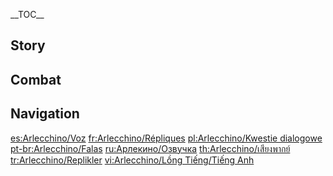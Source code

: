 {{CharacterTabs}}
{{LanguageTabs}}
__TOC__
==Story==
{{VO/Story
|character           = Arlecchino
|language            = en
|name                = Arlecchino

<!-- Hello -->
|vo_01_01_title      = Hello
|vo_01_01_file       = VO_{language}{character} Hello.ogg
|vo_01_01_tx         = I am The Knave, Arlecchino, Fourth of the [[Fatui Harbingers]]. The children of the [[House of the Hearth]] call me "Father." I do hope our partnership proves to be a pleasant one, although I would imagine that should be fairly easy. After all, there's no cause for contention between us at the moment... wouldn't you agree?

<!-- Chats -->
|vo_02_01_title      = Chat: Eyes
|vo_02_01_file       = VO_{language}{character} Chat - Eyes.ogg
|vo_02_01_tx         = Staring into my eyes is ill-advised. I can't promise you'll like what you see...

|vo_02_02_title      = Chat: Home
|vo_02_02_file       = VO_{language}{character} Chat - Home.ogg
|vo_02_02_tx         = What could the children be up to... Hmm. Never mind. Let them do as they please.

|vo_02_03_title      = Chat: Tip-Off
|vo_02_03_file       = VO_{language}{character} Chat - Tip-Off.ogg
|vo_02_03_tx         = Something you wish to report? Go on. You have my undivided attention.

<!-- Weather -->
|vo_03_01_title      = When Thunder Strikes
|vo_03_01_file       = VO_{language}{character} When Thunder Strikes.ogg
|vo_03_01_tx         = Fear not. What's a little thunder when even {{sic|lightning}} wouldn't dare strike our path.

|vo_03_02_title      = When It Snows
|vo_03_02_file       = VO_{language}{character} When It Snows.ogg
|vo_03_02_tx         = Only in the grip of winter do people truly appreciate the warmth of flames.

|vo_03_03_title      = When the Sun Is Out
|vo_03_03_file       = VO_{language}{character} When the Sun Is Out.ogg
|vo_03_03_tx         = This kind of weather is more enjoyably spent under the cover of shade.

|vo_03_04_title      = When the Wind Is Blowing
|vo_03_04_file       = VO_{language}{character} When the Wind Is Blowing.ogg
|vo_03_04_tx         = I would advise you to keep your secrets close to your chest. Divulge them too easily, and you never know where the wind might carry them.

<!-- Greetings -->
|vo_04_01_title      = Good Morning
|vo_04_01_file       = VO_{language}{character} Good Morning.ogg
|vo_04_01_tx         = Good morning. Any plans for today?

|vo_04_02_title      = Good Afternoon
|vo_04_02_file       = VO_{language}{character} Good Afternoon.ogg
|vo_04_02_tx         = Whenever I return home at midday, I often find the children sprawled across the ground in the midst of sleep. A certain level of fatigue is common at this hour. Perhaps you, too, should rest a bit before we head out.

|vo_04_03_title      = Good Evening
|vo_04_03_file       = VO_{language}{character} Good Evening.ogg
|vo_04_03_tx         = It is said that the moon is like an eye gazing down upon the mortal plane. We have merely grown accustomed to its scrutiny.

|vo_04_04_title      = Good Night
|vo_04_04_file       = VO_{language}{character} Good Night.ogg
|vo_04_04_tx         = Time to retire for the night. Oh? "Can't sleep," you say? Well, I'm afraid you'll have to figure something out for yourself. I have a certain suspicion my solution won't be to your liking.

<!-- About -->
|vo_05_01_title      = About {character}: Perception
|vo_05_01_file       = VO_{language}{character} About {character} - Perception.ogg
|vo_05_01_tx         = Seeing yourself clearly is a difficult task indeed, perhaps even a thankless one. After all, they say those who lack adequate powers of self-perception often lead a happier existence.

|vo_05_02_title      = About {character}: Cold Blood
|vo_05_02_friendship = 4
|vo_05_02_file       = VO_{language}{character} About {character} - Cold Blood.ogg
|vo_05_02_tx         = On occasion, I hear others whisper in secret, calling me cold and cruel. People are free to believe as they wish, and I don't intend to clear up their misconceptions. Prejudice has a way of concealing the truth, and that is hardly to my disadvantage. Still, I believe the time has come for certain measures to be taken to "live up" to their expectations... Let's just hope those on the receiving end of these measures have enough power and status to escape with their lives.

<!-- About Us -->
|vo_06_01_title      = About Us: Compromise
|vo_06_01_file       = VO_{language}{character} About Us - Compromise.ogg
|vo_06_01_tx         = Our ideals are not entirely aligned. If we are to work together, we must be willing to compromise. To that end, I'm willing to share certain secrets with you. Information that I choose not to reveal, however, is best left unexplored... for your own good, of course.

|vo_06_02_title      = About Us: Being a Guest
|vo_06_02_friendship = 6
|vo_06_02_file       = VO_{language}{character} About Us - Being a Guest.ogg
|vo_06_02_tx         = The children simply adore your stories. They often ask me when you're coming around again. I do hope you won't let them down. Betraying their expectations comes with a price... Perhaps that's something worth your consideration.

<!-- Miscellany I -->
|vo_07_01_title      = About the [[Vision]]
|vo_07_01_quest      = When the Hearth-Flame Goes Out
|vo_07_01_friendship = 4
|vo_07_01_file       = VO_{language}{character} About the Vision.ogg
|vo_07_01_tx         = For the longest time, there wasn't anything I desired, until the idea came to me to assassinate [[Crucabena]]. It was a ludicrous thought then. She was a Harbinger, famed and experienced, and nearly everything I knew about fighting was taught by her hand.<br>However, it appears you need only desire something with sufficient intensity, and the gods will answer. In the end, I gained a Vision, and after making certain sacrifices, I mastered this power. Surpassing one's teacher often requires the pursuit of the unexpected.
|vo_07_01_mention    = Crucabena

|vo_07_02_title      = Something to Share
|vo_07_02_file       = VO_{language}{character} Something to Share.ogg
|vo_07_02_tx         = "Flames course through my body like blood"... This may be nothing but a figure of speech to some. But for me, it's the harsh reality of my existence.

|vo_07_03_title      = Interesting Things: Aurora
|vo_07_03_file       = VO_{language}{character} Interesting Things - Aurora.ogg
|vo_07_03_tx         = The aurora in [[Snezhnaya]] is quite beautiful. Certainly worth a visit.

|vo_07_04_title      = Interesting Things: Spiders
|vo_07_04_friendship = 4
|vo_07_04_file       = VO_{language}{character} Interesting Things - Spiders.ogg
|vo_07_04_tx         = I once had a pet spider named Bambi. Raising spiders is quite fascinating. They cannot be domesticated like cats or dogs. Any affection bestowed upon them will not be returned, and they require little investment in terms of care. It's the kind of relationship that suits me perfectly.

<!-- About Others -->
|vo_08_01_title      = About [[Lyney]]
|vo_08_01_quest      = When the Hearth-Flame Goes Out
|vo_08_01_friendship = 4
|vo_08_01_file       = VO_{language}{character} About Lyney.ogg
|vo_08_01_tx         = [[Clervie]] once asked me what a "real home" looks like, but I had no answer for her. How could any of us know the answer when the House of the Hearth is made up entirely of people who never had a place to call home.<br>By killing Crucabena, I was able to assume the identity of "Father" and rebuild the House under a new set of rules. Still, I'm well aware that, even with these efforts, the House is far from that ideal. As for what a real home truly looks like, I suppose that question is best put to the side for now... Perhaps one day, Lyney will be able to give me a new answer.
|vo_08_01_mention    = Lyney,Clervie,Crucabena

|vo_08_02_title      = About [[Lynette]]
|vo_08_02_friendship = 4
|vo_08_02_file       = VO_{language}{character} About Lynette.ogg
|vo_08_02_tx         = Lynette's uniquely calm personality is also her strength, and I believe she is more than clever enough to recognize that. She is an irreplaceable part of that little team of three, and I would imagine that role brings her much joy. As her "Father," my duty is merely to give her the space to put those talents to good use.
|vo_08_02_mention    = Lynette

|vo_08_03_title      = About [[Freminet]]
|vo_08_03_friendship = 4
|vo_08_03_file       = VO_{language}{character} About Freminet.ogg
|vo_08_03_tx         = Freminet has a complex mind and often hides his emotions. He blames himself for things that aren't his doing and allows them to eat away at his conscience. I would imagine the other children might find it difficult to understand his manner of thinking, but you seem to share a similar delicate sensibility &mdash; perhaps you two would make good friends.
|vo_08_03_mention    = Freminet

|vo_08_04_title      = About [[Neuvillette]]
|vo_08_04_friendship = 4
|vo_08_04_file       = VO_{language}{character} About Neuvillette.ogg
|vo_08_04_tx         = Monsieur Neuvillette intentionally maintains a certain "distance" in professional and private settings. Many say this makes him cold and unfeeling, but I believe the truth is just the opposite. In order for all beings to be treated equally under the law, a certain level of emotional distance is expected. Maintaining that kind of indifference is, in itself, a demonstration of kindness.
|vo_08_04_mention    = Neuvillette

|vo_08_05_title      = About [[Furina]]
|vo_08_05_quest      = Masquerade of the Guilty
|vo_08_05_friendship = 4
|vo_08_05_file       = VO_{language}{character} About Furina.ogg
|vo_08_05_tx         = I asked [[Lyney]] to deliver an assortment of cakes for her theater troupe to enjoy during teatime. The children made the cakes themselves as a gesture to express the support and enthusiasm of her "audience." I do hope she enjoys them.
|vo_08_05_mention    = Furina,Lyney

|vo_08_06_title      = About the [[Tsaritsa]]
|vo_08_06_friendship = 4
|vo_08_06_file       = VO_{language}{character} About the Tsaritsa.ogg
|vo_08_06_tx         = When I was imprisoned, it was the Tsaritsa who pardoned me and gave me the title of Harbinger. I could sense she was a person of true sincerity and compassion, unlike all those pompous hypocrites with their posturing and rhetoric. Yet... It's difficult to say whether her compassion alone is enough to melt the ice and snow that permeates her land. All I can say is this... If we are forced to be at odds one day, I will raise my weapon against her without hesitation, because that is the greatest level of respect I am able to bestow.
|vo_08_06_mention    = Tsaritsa

|vo_08_07_title      = About [[The Jester]]
|vo_08_07_friendship = 4
|vo_08_07_file       = VO_{language}{character} About The Jester.ogg
|vo_08_07_tx         = As the original Harbinger, much about him remains a mystery. Upon our first meeting, he recognized my background with ease, yet to this day, I know little about him.
|vo_08_07_mention    = Pierro

|vo_08_08_title      = About [[Il Capitano|The Captain]]
|vo_08_08_friendship = 4
|vo_08_08_file       = VO_{language}{character} About The Captain.ogg
|vo_08_08_tx         = He is very powerful, and that power comes with a high level of responsibility. However, I believe him to be someone worthy of respect independent of the power he holds.
|vo_08_08_mention    = Capitano

|vo_08_09_title      = About [[The Doctor]]
|vo_08_09_friendship = 4
|vo_08_09_file       = VO_{language}{character} About The Doctor.ogg
|vo_08_09_tx         = When I first took over the House of the Hearth, he proposed a number of plans for us to work together. He wanted me to send any "rejects" to him. He planned to experiment on them and then share the results with me. I heard that he and the previous Knave had quite the professional rapport in that regard. All I can say is that, if he weren't one of my fellow Harbingers, I would have expedited their happy, little reunion long ago.
|vo_08_09_mention    = Dottore, Crucabena

|vo_08_10_title      = About [[Columbina|Damselette]]
|vo_08_10_friendship = 4
|vo_08_10_file       = VO_{language}{character} About Damselette.ogg
|vo_08_10_tx         = She is a very special Harbinger. Pose her a question, and the answer you receive will be entirely unpredictable, if she sees fit to give a proper answer at all. Regardless, any answer you do receive is sure to be an interesting one.
|vo_08_10_mention    = Columbina

|vo_08_11_title      = About [[Pulcinella|The Rooster]]
|vo_08_11_friendship = 4
|vo_08_11_file       = VO_{language}{character} About The Rooster.ogg
|vo_08_11_tx         = The Rooster holds little love for me, and the feeling is mutual. He is an acceptable mayor, I suppose... perhaps even an exceptional one. He has an uncanny ability to make great gains at a small price, which has earned him substantial acclaim throughout his political circles. However "small" the price may be, if it continues to come at the expense of my organization, sooner or later... Hmph.
|vo_08_11_mention    = Pulcinella

|vo_08_12_title      = About [[Sandrone|Marionette]]
|vo_08_12_friendship = 4
|vo_08_12_file       = VO_{language}{character} About Marionette.ogg
|vo_08_12_tx         = I have little interest in her. She is extremely... passionate about her research and does not appear in public often. In fact, many of our officers have yet to see her at all. Compared to, let's say, [[The Doctor|someone]] who would go so far as to create segments of themselves to better wander across the land, I suppose you could say she is at the other end of the extreme.
|vo_08_12_mention    = Sandrone,Dottore

|vo_08_13_title      = About [[Pantalone|Regrator]]
|vo_08_13_friendship = 4
|vo_08_13_file       = VO_{language}{character} About Regrator.ogg
|vo_08_13_tx         = I won't deny that he is a capable and imaginative individual, but he lacks "clarity." He can formulate grand plans and manipulate the economy with ease, yet at the same time, he allows his actions to be governed by the vengeance and hatred locked in the depths of his heart. Rational people often believe themselves capable of controlling their emotions, but I believe that confidence is their greatest weakness.
|vo_08_13_mention    = Pantalone

|vo_08_14_title      = About [[Signora|The Fair Lady]]
|vo_08_14_friendship = 4
|vo_08_14_file       = VO_{language}{character} About The Fair Lady.ogg
|vo_08_14_tx         = She and Pierro were the first Harbingers I became acquainted with. Her prideful attitude when she first visited the House of the Hearth failed to earn her many friends among the children. Subsequent visits were accompanied by gifts and the stately claim that "those who dislike me shall receive none." The children quickly learned how to play pretend, and she in turn basked in their attention, superficial though it may have been. I imagine she quite enjoyed being surrounded by children, perhaps due to the persistent loneliness that plagued her... I found her sacrifice to be a great shame. May she be reunited with [[Rostam|her lover]] in death.
|vo_08_14_mention    = Signora, Pierro, Rostam

|vo_08_15_title      = About [[Childe]]
|vo_08_15_friendship = 4
|vo_08_15_file       = VO_{language}{character} About Childe.ogg
|vo_08_15_tx         = Objectively speaking, his personality is ill-suited to that of a Harbinger. He often tries to think the best of others... and finds himself used by them as a result. Of course, he is very talented. With time, I'm sure he'll come into his own. I see no need to judge him too early.
|vo_08_15_mention    = Tartaglia

<!-- More About -->
|vo_09_01_title      = More About {character}: I
|vo_09_01_file       = VO_{language}{character} More About {character} - 01.ogg
|vo_09_01_tx         = You wish to know more about me? Why, of course. Our relationship is one of mutual trust. There's little need to keep things hidden... I would only inquire as to whether you're truly prepared for what you might learn. Secrets can be sharper than a knife. Innocent curiosity can lead to dangerous places.

|vo_09_02_title      = More About {character}: II
|vo_09_02_friendship = 3
|vo_09_02_file       = VO_{language}{character} More About {character} - 02.ogg
|vo_09_02_tx         = The moment you wield a blade, you realize that different lives carry different weights. Some people have an air of renown and distinction, yet grovel and plead for their lives when faced with death &mdash; their outward demeanor nothing more than a hollow facade. Others appear unremarkable, yet carry a heavy burden within. Despite the factors that differentiate us in life... death awaits us all &mdash; the great and final equalizer. Cruel, you say? I merely state the truth.

|vo_09_03_title      = More About {character}: III
|vo_09_03_friendship = 4
|vo_09_03_file       = VO_{language}{character} More About {character} - 03.ogg
|vo_09_03_tx         = My Snezheviches and Snezhevnas... those with the courage to walk through shadow even when the world gets dark, and the conviction to embrace the heat even at the risk of getting burned... I will do my utmost to teach them how to navigate life. The House of the Hearth begs favors from no one &mdash; like a spider, we hunt for what we want.

|vo_09_04_title      = More About {character}: IV
|vo_09_04_quest      = When the Hearth-Flame Goes Out
|vo_09_04_friendship = 5
|vo_09_04_file       = VO_{language}{character} More About {character} - 04.ogg
|vo_09_04_tx         = No one has the power to choose where they come from, but we all have the right to fight for the life we want. In this sense, the world is both unfair and just in equal measure. I don't take in children out of a desire for recompense. In fact, should they so wish, the children are free to leave and pursue a life outside my organization... so long as they're willing to pay the price.

|vo_09_05_title      = More About {character}: V
|vo_09_05_friendship = 6
|vo_09_05_file       = VO_{language}{character} More About {character} - 05.ogg
|vo_09_05_tx         = Fate can be a peculiar thing. When I was young, "Mother" favored me due to the unusual set of abilities I possess. No one was able to discern their true nature, not even me. We could only speculate that they were the result of some sort of hereditary curse. Whatever the origin of my power, all I knew was that it was the source of my strength, and often the impetus for my suffering. It was only after I became a Harbinger that I finally learned the truth from [[The Jester]]. He expressed surprise that the [[Crimson Moon]] bloodline had not gone extinct, and that, in a strange twist of fate, the House of the Hearth had ended up in the hands of an orphan of that lineage once again.<br>I cannot say what the future holds. I trust fate will give me an answer in time, and when it does, I'm prepared to do things my way, even if that means striking down fate with my own two hands.
|vo_09_05_mention    = Crucabena,Pierro

<!-- Miscellany II -->
|vo_10_01_title      = {character}'s Hobbies
|vo_10_01_file       = VO_{language}{character} Hobbies.ogg
|vo_10_01_tx         = In my free time, I enjoy observing insects in the forest. The dynamics between them are fascinating &mdash; the way they hunt for food, compete with each other, even cooperate... Those that seem formidable aren't always the ones that make it until the end, and a single error can prove fatal. I observe their struggle as they near death, and slowly commit the image of their suffering to memory, much like I do for those that fall by my own hand.

|vo_10_02_title      = {character}'s Troubles
|vo_10_02_quest      = Masquerade of the Guilty
|vo_10_02_file       = VO_{language}{character} Troubles.ogg
|vo_10_02_tx         = The children often make use of words and phrases from popular vernacular that are only comprehensible among themselves, much like the codewords we use during missions. Of course, children often need their own space, and I fully understand that.

|vo_10_03_title      = Favorite Food
|vo_10_03_file       = VO_{language}{character} Favorite Food.ogg
|vo_10_03_tx         = On occasion, we hold barbecue dinners at the House, and the children prepare the ingredients themselves. They enjoy participating in activities like that, and the feeling is mutual. After all, it's always possible certain familiar faces will be missing from the crowd the next time a similar event rolls around.

|vo_10_04_title      = Least Favorite Food
|vo_10_04_file       = VO_{language}{character} Least Favorite Food.ogg
|vo_10_04_tx         = I dislike complex seasonings. They dull one's sense of smell and taste. Allowing the ingredients to maintain their original flavor is also a way to respect their integrity.

<!-- Receiving a Gift -->
|vo_11_01_title      = Receiving a Gift: I
|vo_11_01_file       = VO_{language}{character} Receiving a Gift - 01.ogg
|vo_11_01_tx         = An impressive showing of culinary expertise. Perhaps you'd be interested in teaching a cooking class at the House of the Hearth?

|vo_11_02_title      = Receiving a Gift: II
|vo_11_02_file       = VO_{language}{character} Receiving a Gift - 02.ogg
|vo_11_02_tx         = The taste is palatable. Perhaps the children will enjoy it.

|vo_11_03_title      = Receiving a Gift: III
|vo_11_03_file       = VO_{language}{character} Receiving a Gift - 03.ogg
|vo_11_03_tx         = The intent is appreciated, but there is much room for improvement.

<!-- Birthday -->
|vo_12_01_title      = Birthday
|vo_12_01_file       = VO_{language}{character} Birthday.ogg
|vo_12_01_tx         = This memo states that today is your birthday. Is that true? Birthdays should be lively occasions. It's always nice to have an excuse to set formal matters aside every now and then, whether it's for the purpose of celebrating yourself or others. Come. I've prepared a feast for you at the House of the Hearth. Let's not keep the children waiting.

<!-- Feelings About Ascension -->
|vo_13_01_title      = Feelings About Ascension: Intro
|vo_13_01_ascension  = 1
|vo_13_01_file       = VO_{language}{character} Feelings About Ascension - 01.ogg
|vo_13_01_tx         = Always keep moving forward. Never let yourself be constrained by power.

|vo_13_02_title      = Feelings About Ascension: Building Up
|vo_13_02_ascension  = 2
|vo_13_02_file       = VO_{language}{character} Feelings About Ascension - 02.ogg
|vo_13_02_tx         = Anger makes you impulsive, and sorrow causes you to waver. Always maintain control over your emotions.

|vo_13_03_title      = Feelings About Ascension: Climax
|vo_13_03_ascension  = 4
|vo_13_03_file       = VO_{language}{character} Feelings About Ascension - 03.ogg
|vo_13_03_tx         = Some call me excessively strict. In truth, it is an approach I extend even to myself.

|vo_13_04_title      = Feelings About Ascension: Conclusion
|vo_13_04_ascension  = 6
|vo_13_04_file       = VO_{language}{character} Feelings About Ascension - 04.ogg
|vo_13_04_tx         = I've learned much from you during this time, and I trust the sentiment is mutual. In fact, I believe maintaining this cordial relationship might prove advantageous for us both... Who knows what thorny issues the future holds. I imagine there may yet be many an occasion for us to join hands.
}}

==Combat==
{{Combat VO
|character           = Arlecchino
|language            = en

<!-- Elemental Skill -->
|skill_1_tx          = Transfixed.
|skill_2_tx          = Overruled.
|skill_3_tx          = Laid bare.

<!-- Elemental Burst -->
|burst_1_tx          = This is where you fall.
|burst_2_tx          = Witness my rise.
|burst_3_tx          = Everlasting as the moon.

<!-- Sprint Start -->
|sprint-s_1_file     = Sprint Start 01,Sprint Start 02,Sprint Start 03

<!-- Deploying Wind Glider -->
|glider_1_file       = Deploying Wind Glider 01,Deploying Wind Glider 02,Deploying Wind Glider 03

<!-- Opening Treasure Chest -->
|chest_1_tx          = What greater pleasure is there than the unexpected?
|chest_2_tx          = An impressive bounty.
|chest_3_tx          = Ah, something with which to commemorate this occasion.

<!-- Low HP -->
|low-hp_1_tx         = Commendable.
|low-hp_2_tx         = My turn.
|low-hp_3_tx         = Wanted my full attention, did you?

<!-- Ally Low HP -->
|ally-low-hp_1_tx    = Step back.
|ally-low-hp_2_tx    = New strategy.

<!-- Fallen -->
|fallen_1_tx         = The hearth is now... extinguished...
|fallen_2_tx         = I hear... the children singing...
|fallen_3_tx         = This shall not be my fate...

<!-- Light Hit Taken -->
|hit-l_1_file        = Light Hit Taken 01,Light Hit Taken 02,Light Hit Taken 03,Light Hit Taken 04,Light Hit Taken 05,Light Hit Taken 06

<!-- Heavy Hit Taken -->
|hit-h_1_tx          = Pitiful.
|hit-h_2_tx          = Go on.
|hit-h_3_file        = Heavy Hit Taken 03,Heavy Hit Taken 04,Heavy Hit Taken 05,Heavy Hit Taken 06

<!-- Joining Party -->
|join_1_tx           = No need to fret. I shall handle this.
|join_2_tx           = An insurmountable problem, I presume?
|join_3_tx           = This will be a productive partnership, I hope.

<!-- Character Idles -->
|idle_1_file         = 

<!-- Light Attack -->
|atk-l_1_file        = Light Attack 01,Light Attack 02,Light Attack 03,Light Attack 04,Light Attack 05,Light Attack 06,Light Attack 07

<!-- Mid Attack -->
|atk-m_1_file        = Mid Attack 01,Mid Attack 02,Mid Attack 03

<!-- Heavy Attack -->
|atk-h_1_file        = Heavy Attack 01,Heavy Attack 02,Heavy Attack 03

<!-- Climbing -->
|climb_1_file        = Climbing 01,Climbing 02,Climbing 03

<!-- Climbing Breath -->
|climb-b_1_file      = Climbing Breath 01,Climbing Breath 02,Climbing Breath 03

<!-- Jumping -->
|jump_1_file         = Jumping 01,Jumping 02,Jumping 03,Jumping 04,Jumping 05
}}

==Navigation==
{{Character Navbox|VO}}

[[es:Arlecchino/Voz]]
[[fr:Arlecchino/Répliques]]
[[pl:Arlecchino/Kwestie dialogowe]]
[[pt-br:Arlecchino/Falas]]
[[ru:Арлекино/Озвучка]]
[[th:Arlecchino/เสียงพากย์]]
[[tr:Arlecchino/Replikler]]
[[vi:Arlecchino/Lồng Tiếng/Tiếng Anh]]
